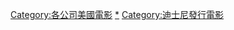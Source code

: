 {{Cat more|盧卡斯影業}}

{{DEFAULTSORT:Lucasfilm}}
[[Category:各公司美國電影|Category:各公司美國電影]]
[[Category:盧卡斯影業|*]]
[[Category:迪士尼發行電影|Category:迪士尼發行電影]]